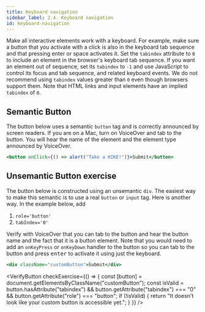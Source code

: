 ```yaml
---
title: Keyboard navigation
sidebar_label: 2.4. Keyboard navigation
id: keyboard-navigation
---
```


Make all interactive elements work with a keyboard. For example, make sure a
button that you activate with a click is also in the keyboard tab sequence and that pressing enter or space
activates it. Set the `tabindex` attribute to `0` to include an element in the
browser's keyboard tab sequence. If you want an element out of sequence, set
its `tabindex` to `-1` and use JavaScript to control its focus and tab
sequence, and related keyboard events. We do not recommend using `tabindex`
values greater than `0` even though browsers support them. Note that HTML links
and input elements have an implied `tabindex` of `0`.

## Semantic Button

The button below uses a semantic `button` tag and is correctly announced by
screen readers. If you are on a Mac, turn on VoiceOver and tab to the
button. You will hear the name of the element and the element type announced
by VoiceOver.

```jsx live
<button onClick={() => alert("Take a HIKE!")}>Submit</button>
```

## Unsemantic Button exercise

The button below is constructed using an unsemantic `div`. The easiest way to
make this semantic is to use a real `button` or `input` tag. Here is another way. In the
example below, add

1. `role='button'`
1. `tabIndex='0'`

Verify with VoiceOver that you can tab to the button and hear the button name and the fact
that it is a button element. Note that you would need to add an `onKeyPress` or `onKeyDown` handler to the button so you
can tab to the button and press <kbd>enter</kbd> to activate it using just the keyboard.

```jsx live
<div className="customButton">Submit</div>
```


<VerifyButton
  checkExercise={() => {
    const [button] = document.getElementsByClassName("customButton");
    const isValid =
      button.hasAttribute("tabindex") &&
      button.getAttribute("tabindex") === "0" &&
      button.getAttribute("role") === "button";
    if (!isValid) {
      return "It doesn't look like your custom button is accessible yet.";
    }
  }}
/>

